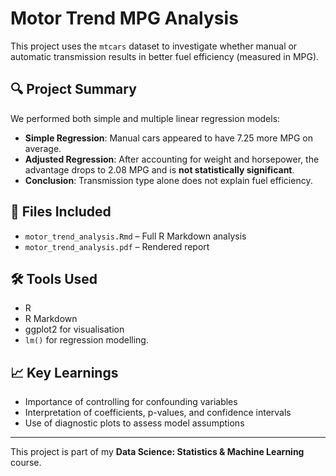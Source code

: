 # Motor Trend MPG Analysis

This project uses the `mtcars` dataset to investigate whether manual or automatic transmission results in better fuel efficiency (measured in MPG).

## 🔍 Project Summary

We performed both simple and multiple linear regression models:

- **Simple Regression**: Manual cars appeared to have 7.25 more MPG on average.
- **Adjusted Regression**: After accounting for weight and horsepower, the advantage drops to 2.08 MPG and is **not statistically significant**.
- **Conclusion**: Transmission type alone does not explain fuel efficiency.

## 📁 Files Included

- `motor_trend_analysis.Rmd` – Full R Markdown analysis
- `motor_trend_analysis.pdf` – Rendered report

## 🛠️ Tools Used

- R
- R Markdown
- ggplot2 for visualisation
- `lm()` for regression modelling.

## 📈 Key Learnings

- Importance of controlling for confounding variables
- Interpretation of coefficients, p-values, and confidence intervals
- Use of diagnostic plots to assess model assumptions

---

This project is part of my **Data Science: Statistics & Machine Learning** course.


